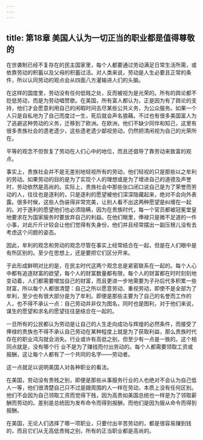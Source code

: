 ```yaml
---
---
---
```

title: 第18章 美国人认为一切正当的职业都是值得尊敬的
---

在世袭制已经不复存在的民主国家里，每个人都要通过劳动满足日常生活所需，或依靠劳动的积蓄以及父母的积蓄过活。对人类来说，劳动是人生必要且正常的条件，所以认同劳动的观点会从四面八方灌输进人们的头脑。

在这样的国度里，劳动没有任何低贱之处，反而被视为是光荣的。所有的舆论都不贬低劳动，而是为劳动唱赞歌。在美国，所有富人都认为，正是因为有了舆论的支持，他们才会愿意利用自己的闲暇时间去尽某些公共义务，为公众服务。如果一个人只是自私地为了自己而度过一生，死后就会声名狼藉。不过也有很多美国富人为了逃避这种劳动的义务，迁移到了欧洲。在欧洲，他们不缺少同伴和知己，这里有很多贵族社会的遗老遗少，这些遗老遗少鄙视劳动，仍然把清闲视为自己的光荣所在。

平等的观念不但恢复了劳动在人们心中的地位，而且还倡导了靠劳动来致富的观点。

事实上，贵族社会并不是无差别地轻视所有的劳动，他们轻视的只是那些以之牟利的劳动。如果劳动的目的是为了实现个人的理想或是为了增进自己的道德及声誉时，劳动依然是高尚的。实际上，贵族社会中那些张口闭口说自己是为了荣誉而劳动的人，往往也是逐利的，只是逐利的愿望被他们深深隐藏起来，绝对不会向外表露。很多时候，这些人伪装得非常完美，让别人看不出这两种愿望是纠缠在一起的。对于逐利的愿望他们也必须隐瞒，因为在贵族时代，每一个官员都被冠冕堂皇地要求在为国家服务时要放弃自己的利益。在他们眼里，俸禄只是微不足道的一件小事，对此斤斤计较会让他们觉得有失身份，他们并且经常摆出一副压根儿没有去考虑这个问题的姿态。

因此，牟利的观念和劳动的观念尽管在事实上经常结合在一起，但是在人们眼中是有所区别的。至少在思想上，还是要把它们区分开来。

于此形成鲜明对比的是，在民主时代这两个观念总是紧密联系在一起的。每个人心中都有追逐财富的欲望，每个人的财富数量都有限，每个人的财富都在时时刻刻地变动着，人们都需要增加自己的财富，而且更进一步地需要为子孙后代多积累一些财富，所以每个人都很清楚：自己之所以愿意劳动、重视劳动，即使不是全部为了牟利，至少也有很大部分是为了牟利。即便是那些主要为了自己的名誉而工作的人，也不得不承认一点：自己劳动并非仅为图名，同时也是图利，对于他们来说，谋生的愿望和求名的愿望往往是结合在一起的。

一旦所有的公民都认为劳动是让自己的人生走向成功与辉煌的必然条件，而接受了俸禄的贵族也不得不承认自己劳动在某种程度上就是为了获取利益，那么贵族时代存在的职业鸿沟就会消失。行业或许有高低之别，但至少有一点是一致的。这个相同点就是，没有哪个行 业不是为了赚钱而付出劳动的。每个人都需要领取工资或报酬，这让每个人都有了一个共同的名字——劳动者。

这一点就足以说明美国人对各种职业的看法。

在美国，劳动没有贵贱之别，即便是那些从事服务行业的人也绝对不会认为自己低人一等，他们很清楚自己只不过是跟周围的人一样在劳动，本质上没有任何区别。他们不会因为自己领取工资而觉得下贱，因为高贵如美国总统也一样是为了领取薪酬而劳动的。差别是总统因为发布命令而得到报酬，而他们是因为服从命令而得到报酬。

在美国，无论人们选择了哪一项职业，只要付出辛苦劳动的，都是很容易赚到钱的，而且它们从无高低贵贱之别，所有的正当职业都是高尚的。